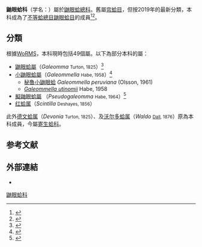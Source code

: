 {{Automatic taxobox
 | taxon = Galeommatidae
 | authority = J.E. Gray, 1840
 | synonyms_refs = {{r|WoRMS_226}}
 | synonyms = 
* Chlamydoconchidae Dall, 1884
* Ephippodontidae Scarlato & Starobogatov, 1979
* Vasconiellidae Scarlato & Starobogatov, 1979
}}

'''鼬眼蛤科'''（学名：{{lang|la|Galeommatidae}}）屬於[[鼬眼蛤總科|鼬眼蛤總科]]。舊屬[[帘蛤目|帘蛤目]]，但按2019年的最新分類，本科成為了[[不等蛤總目|不等蛤總目]][[鼬眼蛤目|鼬眼蛤目]]的成員{{r|WoRMS_226}}<ref name="WoRMS_1326015">{{WoRMS |id=1326015 |title=Galeommatida |db=MolluscaBase |last=Bieler |first=Rüdiger |date=2019-02-10 |access-date=2019-10-10 }}</ref><ref>{{cite journal |url=https://royalsocietypublishing.org/doi/10.1098/rspb.2018.2684 |last1=Lemer |first1=S. |last2=Bieler |first2=R. |authorlink2=Rüdiger_Bieler |last3=Giribet |first3=G. |title=Resolving the relationships of clams and cockles: dense transcriptome sampling drastically improves the bivalve tree of life |journal=''[[Proceedings_of_the_Royal_Society_B:_Biological_Sciences|Proceedings of the Royal Society B: Biological Sciences]]'' |volume=286 |issue=1896 |page=20182684 |doi=10.1098/rspb.2018.2684 |language=en }}</ref>。

==分類==
根據[[WoRMS|WoRMS]]，本科現時包括49個屬{{r|WoRMS_226}}。以下為部分本科的屬{{r|Coan 2012}}：
* [[鼬眼蛤屬|鼬眼蛤屬]]（''Galeomma'' <small>Turton, 1825</small>）<ref name="WoRMS_138029">{{WoRMS |id=138029 |last1=Gofas |first1=S. |last2=Bouchet |first2=P. |year=2014 |title=''Galeomma'' Turton, 1825 |date=2014-12-31 }}</ref>
* [[小鼬眼蛤屬|小鼬眼蛤屬]]（''Galeommella'' <small> Habe, 1958</small>）<ref name="WoRMS_574687">{{WoRMS |id=138029 |last1=Tran |first1=Bastien |last2=Bouchet |first2=P. |year=2014 |title=''Galeommella''  Habe, 1958 |date=2012-01-01 }}</ref>
**[[秘魯小鼬眼蛤|秘魯小鼬眼蛤]] ''Galeommella peruviana'' (Olsson, 1961)
** ''[[Galeommella_utinomii|Galeommella utinomii]]'' Habe, 1958
* [[擬鼬眼蛤屬|擬鼬眼蛤屬]] （''Pseudogaleomma'' <small> Habe, 1964</small>）<ref name="WoRMS_592657">{{WoRMS |id=592657 |last=Bouchet |first=P. |authorlink=菲利普·布歇特 |title=''Pseudogaleomma''  Habe, 1958 |date=2012-01-01 }}</ref>
*[[红蛤属|红蛤属]]（''Scintilla'' <small>Deshayes, 1856</small>）

此外[[德文蛤属|德文蛤属]]（''Devonia'' <small>Turton, 1825</small>）{{r|WoRMS_138182}}、及[[沃尔多蛤属|沃尔多蛤属]]（''Waldo'' <small>[[William_Healey_Dall|Dall]], 1876</small>）{{r|WoRMS_196912|Val-S}}原為本科成員，今屬[[寄生蛤科|寄生蛤科]]。

==参考文献==
{{reflist |refs=
<ref name="Coan 2012">{{cite book
 |last1=Coan |first1=E. V.
 |last2=Valentich-Scott |first2=P.
 |year=2012
 |title=Bivalve seashells of tropical West America. Marine bivalve mollusks from Baja California to northern Peru. |language=en }}</ref>
<ref name=Val-S>{{Cite journal
 |first1=Paul     |last1=Valentich-Scott
 |first2=Diarmaid |last2=Ó Foighil
 |first3=Jingchun |last3=Li
 |url = http://www.pensoft.net/journals/zookeys/article/4256/abstract
 |title = Where’s Waldo? A new commensal species, ''Waldo arthuri'' (Mollusca, Bivalvia, Galeommatidae), from the Northeastern Pacific Ocean
 |journal = ZooKeys |volume= 316|pages = 67–80
 |date=2013-07-12 |access-date=2013-07-12
 |doi=10.3897/zookeys.316.4256 |language=en |last-author-amp=yes }}</ref>
<ref name="WoRMS_226">{{WoRMS |id=226
 |title=Galeommatidae Gray, 1840
 |access-date=2019-10-10 }}</ref>
<ref name="WoRMS_138182">{{WoRMS |id=138182
 |last1=Gofas |first1=S.
 |last2=Bouchet |first2=P.
 |title=''Devonia'' Winckworth, 1930
 |date=2014-12-31 }}</ref>
<ref name="WoRMS_196912">{{cite WoRMS
 |id=196912 |authorlink=WoRMS
 |title=''Waldo'' Nicol, 1966
 |last1=Appeltans |first1=Ward
 |last2=Gofas |first2=Serge
 |last3=Bouchet|first3=Philippe
 |date=2017-01-21 |accessdate=2017-06-13 }}</ref>
}}

==外部連結==
* {{cite web |url=https://www.facebook.com/notes/%E9%82%B1%E9%83%81%E6%96%87/%E4%BA%BA%E8%A6%81%E8%A1%A3%E8%A3%9D%E4%BD%9B%E8%A6%81%E9%87%91%E8%A3%9D-%E9%BC%AC%E7%9C%BC%E8%9B%A4%E6%9C%89%E7%B2%BE%E7%BE%8E%E5%A4%96%E5%A5%97%E8%86%9C%E8%A3%9D/10150301211446039 |title=人要衣裝，佛要金裝 - 鼬眼蛤有精美外套膜裝 |date=2011-10-01 |author1=黃彥銘 |author2=蘇俊育 |author3=邱郁文 |language=zh-hant }}
{{Taxonbar|from=Q678307}}

[[Category:鼬眼蛤科|]]